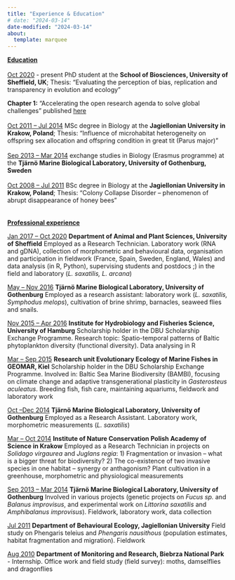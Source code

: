 ```yaml
---
title: "Experience & Education"
# date: "2024-03-14"
date-modified: "2024-03-14"
about:
  template: marquee 
---
```


[**Education**]{.underline}\
\
[Oct 2020]{.underline} - present PhD student at the **School of Biosciences, University of Sheffield, UK**; Thesis: "Evaluating the perception of bias, replication and transparency in evolution and ecology"

**Chapter 1:** "Accelerating the open research agenda to solve global challenges" published [here](https://onlinelibrary.wiley.com/doi/full/10.1002/ece3.10887)\
\
[Oct 2011 -- Jul 2014]{.underline} MSc degree in Biology at the **Jagiellonian University in Krakow, Poland**; Thesis: "Influence of microhabitat heterogeneity on offspring sex allocation and offspring condition in great tit (Parus major)"\
\
[Sep 2013 -- Mar 2014]{.underline} exchange studies in Biology (Erasmus programme) at the **Tjärnö Marine Biological Laboratory, University of Gothenburg, Sweden**\
\
[Oct 2008 -- Jul 2011]{.underline} BSc degree in Biology at the **Jagiellonian University in Krakow, Poland**; Thesis: "Colony Collapse Disorder -- phenomenon of abrupt disappearance of honey bees"\
\
\
[**Professional experience**]{.underline}

[Jan 2017 -- Oct 2020]{.underline} **Department of Animal and Plant Sciences, University of Sheffield** Employed as a Research Technician. Laboratory work (RNA and gDNA), collection of morphometric and behavioural data, organisation and participation in fieldwork (France, Spain, Sweden, England, Wales) and data analysis (in R, Python), supervising students and postdocs ;) in the field and laboratory (*L. saxatilis, L. arcana*)

[May -- Nov 2016]{.underline} **Tjärnö Marine Biological Laboratory, University of Gothenburg** Employed as a research assistant: laboratory work (*L. saxatilis, Symphodus melops*), cultivation of brine shrimp, barnacles, seaweed flies and snails.

[Nov 2015 -- Apr 2016]{.underline} **Institute for Hydrobiology and Fisheries Science, University of Hamburg** Scholarship holder in the DBU Scholarship Exchange Programme. Research topic: Spatio-temporal patterns of Baltic phytoplankton diversity (functional diversity). Data analysing in R

[Mar -- Sep 2015]{.underline} **Research unit Evolutionary Ecology of Marine Fishes in GEOMAR, Kiel** Scholarship holder in the DBU Scholarship Exchange Programme. Involved in: Baltic Sea Marine Biodiversity (BAMBI), focusing on climate change and adaptive transgenerational plasticity in *Gasterosteus aculeatus*. Breeding fish, fish care, maintaining aquariums, fieldwork and laboratory work

[Oct --Dec 2014]{.underline} **Tjärnö Marine Biological Laboratory, University of Gothenburg** Employed as a Research Assistant. Laboratory work, morphometric measurements (*L. saxatilis*)

[Mar -- Oct 2014]{.underline} **Institute of Nature Conservation Polish Academy of Science in Krakow** Employed as a Research Technician in projects on *Solidago virgaurea* and *Juglans regia*: 1) Fragmentation or invasion -- what is a bigger threat for biodiversity? 2) The co-existence of two invasive species in one habitat -- synergy or anthagonism? Plant cultivation in a greenhouse, morphometric and physiological measurements

[Sep 2013 -- Mar 2014]{.underline} **Tjärnö Marine Biological Laboratory, University of Gothenburg** Involved in various projects (genetic projects on *Fucus sp.* and *Balanus improvisus*, and experimental work on *Littorina saxatilis* and *Amphibalanus improvisus*). Fieldwork, laboratory work, data collection

[Jul 2011]{.underline} **Department of Behavioural Ecology, Jagiellonian University** Field study on Phengaris teleius and *Phengaris nausithous* (population estimates, habitat fragmentation and migration). Fieldwork

[Aug 2010]{.underline} **Department of Monitoring and Research, Biebrza National Park** - Internship. Office work and field study (field survey): moths, damselflies and dragonflies

